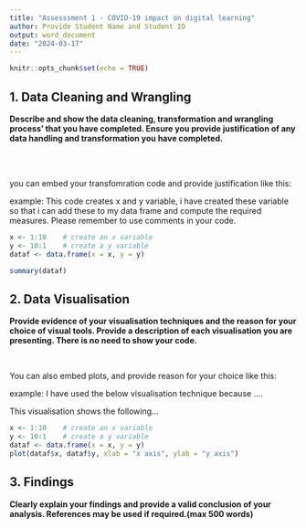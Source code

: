 ```yaml
---
title: "Assesssment 1 - COVID-19 impact on digital learning"
author: Provide Student Name and Student ID
output: word_document
date: "2024-03-17"
---
```


```r
knitr::opts_chunk$set(echo = TRUE)
```



## 1. Data Cleaning and Wrangling  
**Describe and show the data cleaning, transformation and wrangling process' that you have completed. Ensure you provide justification of any data handling and transformation you have completed.**


<br>
<br>

you can embed your transfomration code and provide justification like this:  

example: This code creates x and y variable, i have created these variable so that i can add these to my data frame and compute the required measures. Please remember to use comments in your code.

```r
x <- 1:10    # create an x variable
y <- 10:1    # create a y variable
dataf <- data.frame(x = x, y = y)

summary(dataf)
```
  
\newpage


## 2. Data Visualisation
**Provide evidence of your visualisation techniques and the reason for your choice of visual tools. Provide a description of each visualisation you are presenting. There is no need to show your code.**

<br>

You can also embed plots, and provide reason for your choice like this:  

example: I have used the below visualisation technique because .... 

This visualisation shows the following...


```r
x <- 1:10    # create an x variable
y <- 10:1    # create a y variable
dataf <- data.frame(x = x, y = y)
plot(dataf$x, dataf$y, xlab = "x axis", ylab = "y axis")
```

\newpage


## 3. Findings  
**Clearly explain your findings and provide a valid conclusion of your analysis. References may be used if required.(max 500 words) **







<!-- Note that the `echo = FALSE` parameter was added to the code chunk to prevent printing of the R code that generated the plot. -->